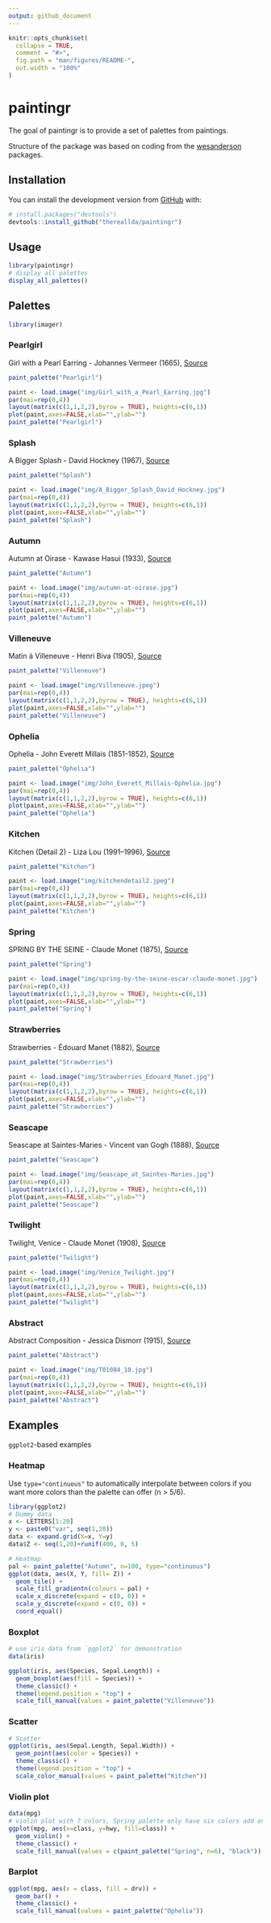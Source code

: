 ```yaml
---
output: github_document
---
```


<!-- README.md is generated from README.Rmd. Please edit that file -->

```r
knitr::opts_chunk$set(
  collapse = TRUE,
  comment = "#>",
  fig.path = "man/figures/README-",
  out.width = "100%"
)
```

# paintingr

<!-- badges: start -->

<!-- badges: end -->

The goal of paintingr is to provide a set of palettes from paintings.

Structure of the package was based on coding from the [wesanderson](https://github.com/karthik/wesanderson) packages.

## Installation

You can install the development version from [GitHub](https://github.com/) with:

``` r
# install.packages("devtools")
devtools::install_github("thereallda/paintingr")
```

## Usage

```r
library(paintingr)
# display all palettes
display_all_palettes()
```

## Palettes

```r
library(imager)
```

### Pearlgirl

Girl with a Pearl Earring - Johannes Vermeer (1665), [Source](https://www.mauritshuis.nl/en/our-collection/artworks/670-girl-with-a-pearl-earring/)

```r
paint_palette("Pearlgirl")
```

```r
paint <- load.image("img/Girl_with_a_Pearl_Earring.jpg")
par(mai=rep(0,4))
layout(matrix(c(1,1,2,2),byrow = TRUE), heights=c(6,1))
plot(paint,axes=FALSE,xlab="",ylab="")
paint_palette("Pearlgirl")
```

### Splash

A Bigger Splash - David Hockney (1967), [Source](https://www.tate.org.uk/art/artworks/hockney-a-bigger-splash-t03254)

```r
paint_palette("Splash")
```

```r
paint <- load.image("img/A_Bigger_Splash_David_Hockney.jpg")
par(mai=rep(0,4))
layout(matrix(c(1,1,2,2),byrow = TRUE), heights=c(6,1))
plot(paint,axes=FALSE,xlab="",ylab="")
paint_palette("Splash")
```

### Autumn

Autumn at Oirase - Kawase Hasui (1933), [Source](https://www.pepperholm.com/products/autumn-at-oirase)

```r
paint_palette("Autumn")
```

```r
paint <- load.image("img/autumn-at-oirase.jpg")
par(mai=rep(0,4))
layout(matrix(c(1,1,2,2),byrow = TRUE), heights=c(6,1))
plot(paint,axes=FALSE,xlab="",ylab="")
paint_palette("Autumn")
```

### Villeneuve

Matin à Villeneuve - Henri Biva (1905), [Source](https://en.wikipedia.org/wiki/Matin_%C3%A0_Villeneuve)

```r
paint_palette("Villeneuve")
```

```r
paint <- load.image("img/Villeneuve.jpeg")
par(mai=rep(0,4))
layout(matrix(c(1,1,2,2),byrow = TRUE), heights=c(6,1))
plot(paint,axes=FALSE,xlab="",ylab="")
paint_palette("Villeneuve")
```

### Ophelia

Ophelia - John Everett Millais (1851-1852), [Source](https://www.tate.org.uk/art/artworks/millais-ophelia-n01506)

```r
paint_palette("Ophelia")
```

```r
paint <- load.image("img/John_Everett_Millais-Ophelia.jpg")
par(mai=rep(0,4))
layout(matrix(c(1,1,2,2),byrow = TRUE), heights=c(6,1))
plot(paint,axes=FALSE,xlab="",ylab="")
paint_palette("Ophelia")
```

### Kitchen

Kitchen (Detail 2) - Liza Lou (1991–1996), [Source](https://whitney.org/collection/works/34855)

```r
paint_palette("Kitchen")
```

```r
paint <- load.image("img/kitchendetail2.jpeg")
par(mai=rep(0,4))
layout(matrix(c(1,1,2,2),byrow = TRUE), heights=c(6,1))
plot(paint,axes=FALSE,xlab="",ylab="")
paint_palette("Kitchen")
```

### Spring

SPRING BY THE SEINE - Claude Monet (1875), [Source](https://www.mcgawgraphics.com/products/claude-monet-spring-by-the-seine-1875)

```r
paint_palette("Spring")
```

```r
paint <- load.image("img/spring-by-the-seine-oscar-claude-monet.jpg")
par(mai=rep(0,4))
layout(matrix(c(1,1,2,2),byrow = TRUE), heights=c(6,1))
plot(paint,axes=FALSE,xlab="",ylab="")
paint_palette("Spring")
```


### Strawberries

Strawberries - Édouard Manet (1882), [Source](https://www.metmuseum.org/art/collection/search/436963)

```r
paint_palette("Strawberries")
```

```r
paint <- load.image("img/Strawberries_Edouard_Manet.jpg")
par(mai=rep(0,4))
layout(matrix(c(1,1,2,2),byrow = TRUE), heights=c(6,1))
plot(paint,axes=FALSE,xlab="",ylab="")
paint_palette("Strawberries")
```

### Seascape

Seascape at Saintes-Maries - Vincent van Gogh (1888), [Source](https://en.wikipedia.org/wiki/Saintes-Maries_(Van_Gogh_series))

```r
paint_palette("Seascape")
```

```r
paint <- load.image("img/Seascape_at_Saintes-Maries.jpg")
par(mai=rep(0,4))
layout(matrix(c(1,1,2,2),byrow = TRUE), heights=c(6,1))
plot(paint,axes=FALSE,xlab="",ylab="")
paint_palette("Seascape")
```

### Twilight

Twilight, Venice - Claude Monet (1908), [Source](https://commons.wikimedia.org/wiki/File:Claude_Monet_-_Twilight,_Venice.jpg)

```r
paint_palette("Twilight")
```

```r
paint <- load.image("img/Venice_Twilight.jpg")
par(mai=rep(0,4))
layout(matrix(c(1,1,2,2),byrow = TRUE), heights=c(6,1))
plot(paint,axes=FALSE,xlab="",ylab="")
paint_palette("Twilight")
```

### Abstract

Abstract Composition - Jessica Dismorr (1915), [Source](https://www.tate.org.uk/art/artworks/dismorr-abstract-composition-t01084)

```r
paint_palette("Abstract")
```

```r
paint <- load.image("img/T01084_10.jpg")
par(mai=rep(0,4))
layout(matrix(c(1,1,2,2),byrow = TRUE), heights=c(6,1))
plot(paint,axes=FALSE,xlab="",ylab="")
paint_palette("Abstract")
```


## Examples

`ggplot2`-based examples

### Heatmap

Use `type="continuous"` to automatically interpolate between colors if you want more colors than the palette can offer (n > 5/6).

```r
library(ggplot2)
# Dummy data
x <- LETTERS[1:20]
y <- paste0("var", seq(1,20))
data <- expand.grid(X=x, Y=y)
data$Z <- seq(1,20)+runif(400, 0, 5)

# Heatmap 
pal <- paint_palette("Autumn", n=100, type="continuous")
ggplot(data, aes(X, Y, fill= Z)) + 
  geom_tile() + 
  scale_fill_gradientn(colours = pal) + 
  scale_x_discrete(expand = c(0, 0)) +
  scale_y_discrete(expand = c(0, 0)) + 
  coord_equal() 
```

### Boxplot

```r
# use iris data from `ggplot2` for demonstration
data(iris)

ggplot(iris, aes(Species, Sepal.Length)) +
  geom_boxplot(aes(fill = Species)) +
  theme_classic() +
  theme(legend.position = "top") +
  scale_fill_manual(values = paint_palette("Villeneuve"))
```

### Scatter

```r
# Scatter
ggplot(iris, aes(Sepal.Length, Sepal.Width)) +
  geom_point(aes(color = Species)) +
  theme_classic() +
  theme(legend.position = "top") +
  scale_color_manual(values = paint_palette("Kitchen"))
```

### Violin plot

```r
data(mpg)
# violin plot with 7 colors, Spring palette only have six colors add one more
ggplot(mpg, aes(x=class, y=hwy, fill=class)) + 
  geom_violin() +
  theme_classic() +
  scale_fill_manual(values = c(paint_palette("Spring", n=6), "black"))
```

### Barplot

```r
ggplot(mpg, aes(x = class, fill = drv)) + 
  geom_bar() +
  theme_classic() +
  scale_fill_manual(values = paint_palette("Ophelia"))
```
